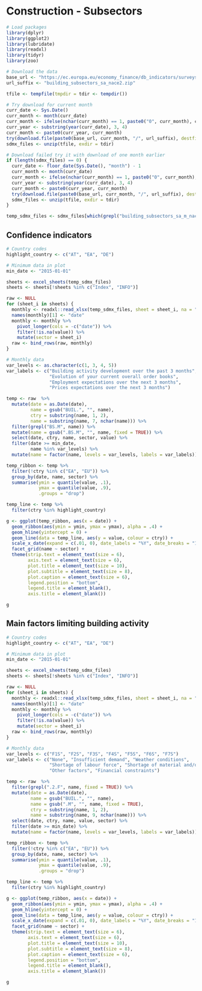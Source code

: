# Construction - Subsectors

```r
# Load packages
library(dplyr)
library(ggplot2)
library(lubridate)
library(readxl)
library(tidyr)
library(zoo)

# Download the data
base_url <- "https://ec.europa.eu/economy_finance/db_indicators/surveys/documents/series/nace2_ecfin_"
url_suffix <- "building_subsectors_sa_nace2.zip"

tfile <- tempfile(tmpdir = tdir <- tempdir())

# Try download for current month
curr_date <- Sys.Date()
curr_month <- month(curr_date)
curr_month <- ifelse(nchar(curr_month) == 1, paste0("0", curr_month), curr_month)
curr_year <- substring(year(curr_date), 3, 4)
curr_month <- paste0(curr_year, curr_month)
try(download.file(paste0(base_url, curr_month, "/", url_suffix), destfile = tfile))
sdmx_files <- unzip(tfile, exdir = tdir)

# Download failed try it with download of one month earlier
if (length(sdmx_files) == 0) {
  curr_date <- floor_date(Sys.Date(), "month") - 1
  curr_month <- month(curr_date)
  curr_month <- ifelse(nchar(curr_month) == 1, paste0("0", curr_month), curr_month)
  curr_year <- substring(year(curr_date), 3, 4)
  curr_month <- paste0(curr_year, curr_month)
  try(download.file(paste0(base_url, curr_month, "/", url_suffix), destfile = tfile))
  sdmx_files <- unzip(tfile, exdir = tdir)
}

temp_sdmx_files <- sdmx_files[which(grepl("building_subsectors_sa_m_nace2.xlsx", sdmx_files))]
```

## Confidence indicators

```r
# Country codes
highlight_country <- c("AT", "EA", "DE")

# Minimum data in plot
min_date <- "2015-01-01"

sheets <- excel_sheets(temp_sdmx_files)
sheets <- sheets[!sheets %in% c("Index", "INFO")]

raw <- NULL
for (sheet_i in sheets) {
  monthly <- readxl::read_xlsx(temp_sdmx_files, sheet = sheet_i, na = "NA")
  names(monthly)[1] <- "date"
  monthly <- monthly %>%
    pivot_longer(cols = -c("date")) %>%
    filter(!is.na(value)) %>%
    mutate(sector = sheet_i)
  raw <- bind_rows(raw, monthly)
}

# Monthly data
var_levels <- as.character(c(1, 3, 4, 5))
var_labels <- c("Building activity development over the past 3 months",
                "Evolution of your current overall order books",
                "Employment expectations over the next 3 months", 
                "Prices expectations over the next 3 months")

temp <- raw  %>%
  mutate(date = as.Date(date),
         name = gsub("BUIL.", "", name),
         ctry = substring(name, 1, 2),
         name = substring(name, 7, nchar(name))) %>%
  filter(grepl("BS.M", name)) %>%
  mutate(name = gsub(".BS.M", "", name, fixed = TRUE)) %>%
  select(date, ctry, name, sector, value) %>%
  filter(date >= min_date,
         name %in% var_levels) %>%
  mutate(name = factor(name, levels = var_levels, labels = var_labels))

temp_ribbon <- temp %>%
  filter(!ctry %in% c("EA", "EU")) %>%
  group_by(date, name, sector) %>%
  summarise(ymin = quantile(value, .1),
            ymax = quantile(value, .9),
            .groups = "drop")

temp_line <- temp %>%
  filter(ctry %in% highlight_country)

g <- ggplot(temp_ribbon, aes(x = date)) +
  geom_ribbon(aes(ymin = ymin, ymax = ymax), alpha = .4) +
  geom_hline(yintercept = 0) +
  geom_line(data = temp_line, aes(y = value, colour = ctry)) +
  scale_x_date(expand = c(.01, 0), date_labels = "%Y", date_breaks = "1 year") +
  facet_grid(name ~ sector) +
  theme(strip.text = element_text(size = 6),
        axis.text = element_text(size = 6),
        plot.title = element_text(size = 10),
        plot.subtitle = element_text(size = 8),
        plot.caption = element_text(size = 6),
        legend.position = "bottom",
        legend.title = element_blank(),
        axis.title = element_blank())

g
```

## Main factors limiting building activity

```r
# Country codes
highlight_country <- c("AT", "EA", "DE")

# Minimum data in plot
min_date <- "2015-01-01"

sheets <- excel_sheets(temp_sdmx_files)
sheets <- sheets[!sheets %in% c("Index", "INFO")]

raw <- NULL
for (sheet_i in sheets) {
  monthly <- readxl::read_xlsx(temp_sdmx_files, sheet = sheet_i, na = "NA")
  names(monthly)[1] <- "date"
  monthly <- monthly %>%
    pivot_longer(cols = -c("date")) %>%
    filter(!is.na(value)) %>%
    mutate(sector = sheet_i)
  raw <- bind_rows(raw, monthly)
}

# Monthly data
var_levels <- c("F1S", "F2S", "F3S", "F4S", "F5S", "F6S", "F7S")
var_labels <- c("None", "Insufficient demand", "Weather conditions",
                "Shortage of labour force", "Shortage of material and/or equipment",
                "Other factors", "Financial constraints")

temp <- raw  %>%
  filter(grepl(".2.F", name, fixed = TRUE)) %>%
  mutate(date = as.Date(date),
         name = gsub("BUIL.", "", name),
         name = gsub(".M", "", name, fixed = TRUE),
         ctry = substring(name, 1, 2),
         name = substring(name, 9, nchar(name))) %>%
  select(date, ctry, name, value, sector) %>%
  filter(date >= min_date) %>%
  mutate(name = factor(name, levels = var_levels, labels = var_labels))

temp_ribbon <- temp %>%
  filter(!ctry %in% c("EA", "EU")) %>%
  group_by(date, name, sector) %>%
  summarise(ymin = quantile(value, .1),
            ymax = quantile(value, .9),
            .groups = "drop")

temp_line <- temp %>%
  filter(ctry %in% highlight_country)

g <- ggplot(temp_ribbon, aes(x = date)) +
  geom_ribbon(aes(ymin = ymin, ymax = ymax), alpha = .4) +
  geom_hline(yintercept = 0) +
  geom_line(data = temp_line, aes(y = value, colour = ctry)) +
  scale_x_date(expand = c(.01, 0), date_labels = "%Y", date_breaks = "1 year") +
  facet_grid(name ~ sector) +
  theme(strip.text = element_text(size = 6),
        axis.text = element_text(size = 6),
        plot.title = element_text(size = 10),
        plot.subtitle = element_text(size = 8),
        plot.caption = element_text(size = 6),
        legend.position = "bottom",
        legend.title = element_blank(),
        axis.title = element_blank())

g
```
